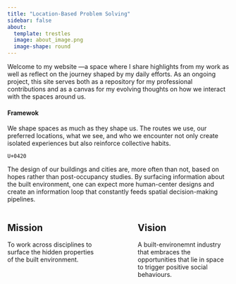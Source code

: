 ```yaml
---
title: "Location-Based Problem Solving"
sidebar: false
about:
  template: trestles
  image: about_image.png
  image-shape: round
---
```


::: {.callout}
Welcome to my website —a space where I share highlights from my work as well as reflect on the journey shaped by my daily efforts. As an ongoing project, this site serves both as a repository for my professional contributions and as a canvas for my evolving thoughts on how we interact with the spaces around us. 
:::

#### Framewok

We shape spaces as much as they shape us. The routes we use, our preferred locations, what we see, and who we encounter not only create isolated experiences but also reinforce collective habits.

`U+0420`

The design of our buildings and cities are, more often than not, based on hopes rather than post-occupancy studies. By surfacing information about the built environment, one can expect more human-center designs and create an information loop that constantly feeds spatial decision-making pipelines.


:::: {.columns}

::: {.column width="45%"}
## Mission
To work across disciplines to surface the hidden properties of the built environment.

:::

::: {.column width="10%"}
<!-- empty column to create gap -->
:::

::: {.column width="45%"}
## Vision
A built-environemnt industry that embraces the opportunities that lie in space to trigger positive social behaviours.

:::

::::